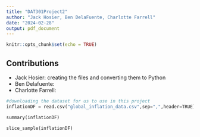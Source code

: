 ```yaml
---
title: "DAT301Project2"
author: "Jack Hosier, Ben DelaFuente, Charlotte Farrell"
date: "2024-02-28"
output: pdf_document
---
```


```r
knitr::opts_chunk$set(echo = TRUE)
```

## Contributions 

- Jack Hosier: creating the files and converting them to Python
- Ben Delafuente:  
- Charlotte Farrell: 

```python

#downloading the dataset for us to use in this project 
inflationDF = read.csv("global_inflation_data.csv",sep=",",header=TRUE)

summary(inflationDF)

slice_sample(inflationDF)
```



